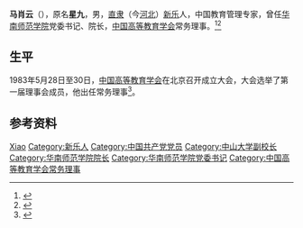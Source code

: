 '''马肖云'''（{{bd|1904年||1992年|}}），原名'''星九'''，男，[[直隶|直隶]]（今[[河北|河北]]）[[新乐|新乐]]人，中国教育管理专家，曾任[[华南师范学院|华南师范学院]]党委书记、院长，[[中国高等教育学会|中国高等教育学会]]常务理事。<ref>{{Cite book|title=中华当代文化名人大辞典|author=张品兴, 殷登祥, 陈有进等主编|publisher=中国广播电视出版社|year=1992|isbn=9787504315137|location=北京|pages=}}</ref><ref>{{cite book|title=中囯人名大辞典·当代人物卷|author=廖盖隆等编|year=1990|publisher=上海辞书出版社|location=上海|page=}}</ref>

== 生平 ==
1983年5月28日至30日，[[中国高等教育学会|中国高等教育学会]]在北京召开成立大会，大会选举了第一届理事会成员，他出任常务理事<ref>{{Cite book|title=中国高等教育研究史|last=李均著|publisher=广东高等教育出版社|year=2005.08|isbn=7-5361-3221-2|location=广州|pages=129-130}}</ref>。

== 参考资料 ==
{{reflist}}

{{Navboxes
| title  = 马肖云在[[中国高等教育学会|中国高等教育学会]]的职务
| list1  =
{{中国高等教育学会第一届理事会}}
}}

{{Authority control}}
{{DEFAULTSORT:Ma马}}
[[Category:马姓|Xiao]]
[[Category:新乐人|Category:新乐人]]
[[Category:中国共产党党员|Category:中国共产党党员]]
[[Category:中山大学副校长|Category:中山大学副校长]]
[[Category:华南师范学院院长|Category:华南师范学院院长]]
[[Category:华南师范学院党委书记|Category:华南师范学院党委书记]]
[[Category:中国高等教育学会常务理事|Category:中国高等教育学会常务理事]]

{{中国人物小作品}}